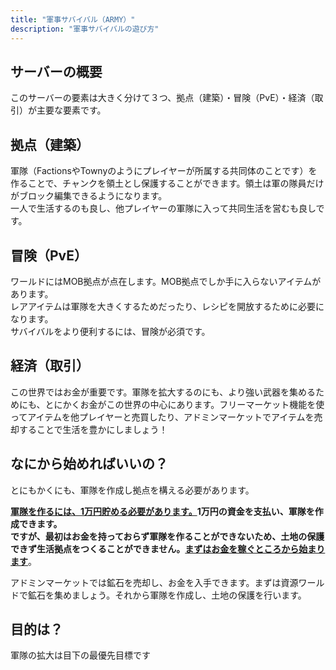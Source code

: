 ```yaml
---
title: "軍事サバイバル（ARMY）"
description: "軍事サバイバルの遊び方"
---
```


## サーバーの概要

このサーバーの要素は大きく分けて３つ、拠点（建築）・冒険（PvE）・経済（取引）が主要な要素です。

## 拠点（建築）

軍隊（FactionsやTownyのようにプレイヤーが所属する共同体のことです）を作ることで、チャンクを領土とし保護することができます。領土は軍の隊員だけがブロック編集できるようになります。\
一人で生活するのも良し、他プレイヤーの軍隊に入って共同生活を営むも良しです。

## 冒険（PvE）

ワールドにはMOB拠点が点在します。MOB拠点でしか手に入らないアイテムがあります。\
レアアイテムは軍隊を大きくするためだったり、レシピを開放するために必要になります。\
サバイバルをより便利するには、冒険が必須です。

## 経済（取引）

この世界ではお金が重要です。軍隊を拡大するのにも、より強い武器を集めるためにも、とにかくお金がこの世界の中心にあります。フリーマーケット機能を使ってアイテムを他プレイヤーと売買したり、アドミンマーケットでアイテムを売却することで生活を豊かにしましょう！

## なにから始めればいいの？

とにもかくにも、軍隊を作成し拠点を構える必要があります。

**<u>軍隊を作るには、1万円貯める必要があります。</u>**1万円の資金を支払い、軍隊を作成できます。\
ですが、最初はお金を持っておらず軍隊を作ることができないため、土地の保護できず生活拠点をつくることができません。**<u>まずはお金を稼ぐところから始まります</u>**。

アドミンマーケットでは鉱石を売却し、お金を入手できます。まずは資源ワールドで鉱石を集めましょう。それから軍隊を作成し、土地の保護を行います。

## 目的は？

軍隊の拡大は目下の最優先目標です